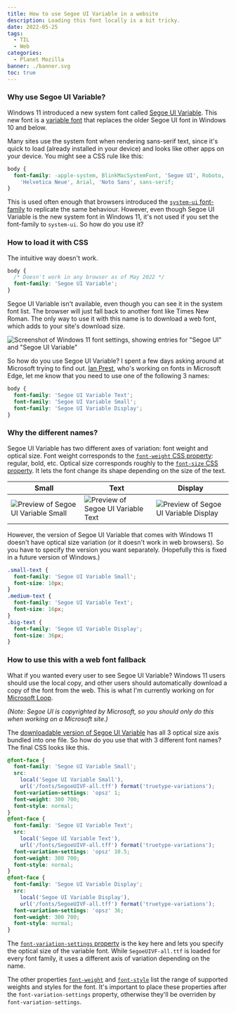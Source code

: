```yaml
---
title: How to use Segoe UI Variable in a website
description: Loading this font locally is a bit tricky.
date: 2022-05-25
tags:
  - TIL
  - Web
categories:
  - Planet Mozilla
banner: ./banner.svg
toc: true
---
```



### Why use Segoe UI Variable?

Windows 11 introduced a new system font called [Segoe UI Variable](https://docs.microsoft.com/en-us/windows/apps/design/signature-experiences/typography). This new font is a [variable font](https://developer.mozilla.org/en-US/docs/Web/CSS/CSS_Fonts/Variable_Fonts_Guide) that replaces the older Segoe UI font in Windows 10 and below.

Many sites use the system font when rendering sans-serif text, since it's quick to load (already installed in your device) and looks like other apps on your device. You might see a CSS rule like this:

```css
body {
  font-family: -apple-system, BlinkMacSystemFont, 'Segoe UI', Roboto,
    'Helvetica Neue', Arial, 'Noto Sans', sans-serif;
}
```

This is used often enough that browsers introduced the [`system-ui` font-family](https://developer.mozilla.org/en-US/docs/Web/CSS/font-family#system-ui) to replicate the same behaviour. However, even though Segoe UI Variable is the new system font in Windows 11, it's not used if you set the font-family to `system-ui`. So how do you use it?

### How to load it with CSS

The intuitive way doesn't work.

```css
body {
  /* Doesn't work in any browser as of May 2022 */
  font-family: 'Segoe UI Variable';
}
```

Segoe UI Variable isn't available, even though you can see it in the system font list. The browser will just fall back to another font like Times New Roman. The only way to use it with this name is to download a web font, which adds to your site's download size.

![Screenshot of Windows 11 font settings, showing entries for "Segoe UI" and "Segoe UI Variable"](/posts/segoe-ui-variable/font-settings-windows-11.png)

So how do you use Segoe UI Variable? I spent a few days asking around at Microsoft trying to find out. [Ian Prest](https://www.linkedin.com/in/ian-prest-5a93061/), who's working on fonts in Microsoft Edge, let me know that you need to use one of the following 3 names:

```css
body {
  font-family: 'Segoe UI Variable Text';
  font-family: 'Segoe UI Variable Small';
  font-family: 'Segoe UI Variable Display';
}
```

### Why the different names?

Segoe UI Variable has two different axes of variation: font weight and optical size. Font weight corresponds to the [`font-weight` CSS property](https://developer.mozilla.org/en-US/docs/Web/CSS/font-weight): regular, bold, etc. Optical size corresponds roughly to the [`font-size` CSS property](https://developer.mozilla.org/en-US/docs/Web/CSS/font-size). It lets the font change its shape depending on the size of the text.

| Small | Text | Display |
| --- | --- | --- |
| ![Preview of Segoe UI Variable Small](/posts/segoe-ui-variable/typography_caption.svg) | ![Preview of Segoe UI Variable Text](/posts/segoe-ui-variable/typography_body.svg) | ![Preview of Segoe UI Variable Display](/posts/segoe-ui-variable/typography_title.svg) |

However, the version of Segoe UI Variable that comes with Windows 11 doesn't have optical size variation (or it doesn't work in web browsers). So you have to specify the version you want separately. (Hopefully this is fixed in a future version of Windows.)

```css
.small-text {
  font-family: 'Segoe UI Variable Small';
  font-size: 10px;
}
.medium-text {
  font-family: 'Segoe UI Variable Text';
  font-size: 16px;
}
.big-text {
  font-family: 'Segoe UI Variable Display';
  font-size: 36px;
}
```

### How to use this with a web font fallback

What if you wanted every user to see Segoe UI Variable? Windows 11 users should use the local copy, and other users should automatically download a copy of the font from the web. This is what I'm currently working on for [Microsoft Loop](https://www.microsoft.com/en-us/microsoft-loop).

_(Note: Segoe UI is copyrighted by Microsoft, so you should only do this when working on a Microsoft site.)_

The [downloadable version of Segoe UI Variable](https://aka.ms/SegoeUIVariable) has all 3 optical size axis bundled into one file. So how do you use that with 3 different font names? The final CSS looks like this.

```css
@font-face {
  font-family: 'Segoe UI Variable Small';
  src:
    local('Segoe UI Variable Small'),
    url('/fonts/SegoeUIVF-all.tff') format('truetype-variations');
  font-variation-settings: 'opsz' 1;
  font-weight: 300 700;
  font-style: normal;
}
@font-face {
  font-family: 'Segoe UI Variable Text';
  src:
    local('Segoe UI Variable Text'),
    url('/fonts/SegoeUIVF-all.tff') format('truetype-variations');
  font-variation-settings: 'opsz' 10.5;
  font-weight: 300 700;
  font-style: normal;
}
@font-face {
  font-family: 'Segoe UI Variable Display';
  src:
    local('Segoe UI Variable Display'),
    url('/fonts/SegoeUIVF-all.tff') format('truetype-variations');
  font-variation-settings: 'opsz' 36;
  font-weight: 300 700;
  font-style: normal;
}
```

The [`font-variation-settings` property](https://developer.mozilla.org/en-US/docs/Web/CSS/@font-face/font-variation-settings) is the key here and lets you specify the optical size of the variable font. While `SegoeUIVF-all.ttf` is loaded for every font family, it uses a different axis of variation depending on the name.

The other properties [`font-weight`](https://developer.mozilla.org/en-US/docs/Web/CSS/@font-face/font-weight) and [`font-style`](https://developer.mozilla.org/en-US/docs/Web/CSS/@font-face/font-style) list the range of supported weights and styles for the font. It's important to place these properties after the `font-variation-settings` property, otherwise they'll be overriden by `font-variation-settings`.

<VariableFontSliders client:visible />
